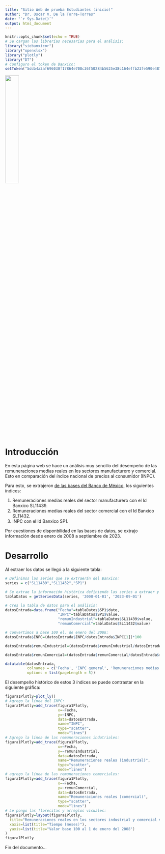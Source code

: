 ```yaml
---
title: "Sitio Web de prueba Estudiantes (inicio)"
author: "Dr. Oscar V. De la Torre-Torres"
date: "`r Sys.Date()`"
output: html_document
---
```


```r
knitr::opts_chunk$set(echo = TRUE)
# Se cargan las librerías necesarias para el análisis:
library("siebanxicor")
library("openxlsx")
library("plotly")
library("DT")
# Configuro el token de Banxico:
setToken("5ddb4a3af696030f17864e708c36f50284b5625e38c164effb23fe590e487af9")
```

![](umsnh100a.jpg){width=30%}

# Introducción

En esta página web se hace un análisis muy sencillo del desempeño de las remuneraciones medias reales en los sectores manufacturero y comercial. Esto en comparación del índice nacional de precios al consumidor (INPC).

Para esto, se extrajeron [de las bases del Banco de México](https://www.banxico.org.mx/SieAPIRest/service/v1/;jsessionid=ec4a1eae8f26e6371884f0ff2964), los siguientes índices:

1. Remuneraciones medias reales del sector manufacturero con el Id Banxico SL11439.
2. Remuneraciones medias reales del sector comercial con el Id Banxico SL11432.
3. INPC con el Id Banxico SP1.

Por cuestiones de disponbilidad en las bases de datos, se extrajo información desde enero de 2008 a septiembre de 2023. 

# Desarrollo

Al extraer los datos se llegó a la siguiente tabla:

```r
# Definimos las series que se extraerán del Banxico:
series = c("SL11439","SL11432","SP1")

# Se extrae la información histórica definiendo las series a extraer y la fecha tanto inicial como final de los datos.
tablaDatos = getSeriesData(series, '2008-01-01', '2023-09-01')

# Crea la tabla de datos para el análisis:
datosEntrada=data.frame("Fecha"=tablaDatos$SP1$date,
                        "INPC"=tablaDatos$SP1$value,
                        "remunIndustrial"=tablaDatos$SL11439$value,
                        "remunComercial"=tablaDatos$SL11432$value)

# convertimos a base 100 el. de enero del 2008:
datosEntrada$INPC=(datosEntrada$INPC/datosEntrada$INPC[1])*100

datosEntrada$remunIndustrial=(datosEntrada$remunIndustrial/datosEntrada$remunIndustrial[1])*100

datosEntrada$remunComercial=(datosEntrada$remunComercial/datosEntrada$remunComercial[1])*100

datatable(datosEntrada,
          colnames = c('Fecha', 'INPC general', 'Remuneraciones medias industriales', 'Remuneraciones medias comerciales'),
          options = list(pageLength = 5))
```

El desempeño histórico de estos 3 índices se puede contrastar en la siguiente gráfica:

```r
figura1Plotly=plot_ly()
# Agrego la línea del INPC:
figura1Plotly=add_trace(figura1Plotly,
                        x=~Fecha,
                        y=~INPC,
                        data=datosEntrada,
                        name="INPC",
                        type="scatter",
                        mode="lines")
# Agrego la línea de las remuneraciones indutriales:
figura1Plotly=add_trace(figura1Plotly,
                        x=~Fecha,
                        y=~remunIndustrial,
                        data=datosEntrada,
                        name="Remuneraciones reales (industrial)",
                        type="scatter",
                        mode="lines")
# agrego la línea de las remuneraciones comerciales:
figura1Plotly=add_trace(figura1Plotly,
                        x=~Fecha,
                        y=~remunComercial,
                        data=datosEntrada,
                        name="Remuneraciones reales (comercial)",
                        type="scatter",
                        mode="lines")
# Le pongo las florecitas y arreglos visuales:
figura1Plotly=layout(figura1Plotly,
  title="Remuneraciones reales en los sectores industrial y comercial v.s. el INPC",
  xaxis=list(title="Tiempo (meses)"),
  yaxis=list(title="Valor base 100 al 1 de enero del 2008")
)
figura1Plotly
```

Fin del documento...

